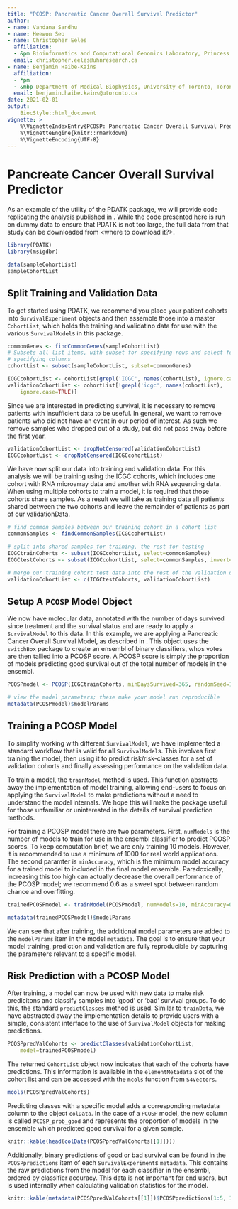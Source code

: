 ```yaml
---
title: "PCOSP: Pancreatic Cancer Overall Survival Predictor"
author:
- name: Vandana Sandhu
- name: Heewon Seo
- name: Christopher Eeles
  affiliation:
  - &pm Bioinformatics and Computational Genomics Laboratory, Princess Margaret Cancer Center,University Health Network, Toronto, Ontario, Canada
  email: christopher.eeles@uhnresearch.ca
- name: Benjamin Haibe-Kains
  affiliation:
  - *pm
  - &mbp Department of Medical Biophysics, University of Toronto, Toronto, Canada
  email: benjamin.haibe.kains@utoronto.ca
date: 2021-02-01
output:
    BiocStyle::html_document
vignette: >
    %\VignetteIndexEntry{PCOSP: Pancreatic Cancer Overall Survival Predictor}
    %\VignetteEngine{knitr::rmarkdown}
    %\VignetteEncoding{UTF-8}
---
```


# Pancreate Cancer Overall Survival Predictor

As an example of the utility of the PDATK package, we will provide code
replicating the analysis published in <insert PCSOP citation>. While the
code presented here is run on dummy data to ensure that PDATK is not too large,
the full data from that study can be downloaded from <where to download it?>.

```r
library(PDATK)
library(msigdbr)
```
```r
data(sampleCohortList)
sampleCohortList
```

## Split Training and Validation Data

To get started using PDATK, we recommend you place your patient cohorts into
`SurvivalExperiment` objects and then assemble those into a master `CohortList`,
which holds the training and validatino data for use with the various
`SurvivalModel`s in this package.


```r
commonGenes <- findCommonGenes(sampleCohortList)
# Subsets all list items, with subset for specifying rows and select for
# specifying columns
cohortList <- subset(sampleCohortList, subset=commonGenes)

ICGCcohortList <- cohortList[grepl('ICGC', names(cohortList), ignore.case=TRUE)]
validationCohortList <- cohortList[!grepl('icgc', names(cohortList),
    ignore.case=TRUE)]
```

Since we are interested in predicting survival, it is necessary to remove
patients with insufficient data to be useful. In general, we want to remove
patients who did not have an event in our period of interest. As such we remove
samples who dropped out of a study, but did not pass away before the first year.

```r
validationCohortList <- dropNotCensored(validationCohortList)
ICGCcohortList <- dropNotCensored(ICGCcohortList)
```
We have now split our data into training and validation data. For this analysis
we will be training using the ICGC cohorts, which includes one cohort with
RNA microarray data and another with RNA sequencing data. When using multiple
cohorts to train a model, it is required that those cohorts share samples. As
a result we will take as training data all patients shared between the two
cohorts and leave the remainder of patients as part of our validationData.

```r
# find common samples between our training cohort in a cohort list
commonSamples <- findCommonSamples(ICGCcohortList)

# split into shared samples for training, the rest for testing
ICGCtrainCohorts <- subset(ICGCcohortList, select=commonSamples)
ICGCtestCohorts <- subset(ICGCcohortList, select=commonSamples, invert=TRUE)

# merge our training cohort test data into the rest of the validation data
validationCohortList <- c(ICGCtestCohorts, validationCohortList)
```

## Setup A `PCOSP` Model Object

We now have molecular data, annotated with the number of days survived since
treatment and the survival status and are ready to apply a `SurvivalModel` to
this data. In this example, we are applying a Pancreatic Cancer Overall Survival
Model, as described in <PCOSP_paper reference>. This object uses the `switchBox`
package to create an ensembl of binary classifiers, whos votes are then tallied
into a PCOSP score. A PCOSP score is simply the proportion of models predicting
good survival out of the total number of models in the ensembl.

```r
PCOSPmodel <- PCOSP(ICGCtrainCohorts, minDaysSurvived=365, randomSeed=1987)

# view the model parameters; these make your model run reproducible
metadata(PCOSPmodel)$modelParams
```
## Training a PCOSP Model

To simplify working with different `SurvivalModel`, we have implemented a
standard workflow that is valid for all `SurvivalModel`s. This involves first
training the model, then using it to predict risk/risk-classes for a set
of validation cohorts and finally assessing performance on the validation data.

To train a model, the `trainModel` method is used. This function abstracts away
the implementation of model training, allowing end-users to focus on applying
the `SurvivalModel` to make predictions without a need to understand the model
internals. We hope this will make the package useful for those unfamiliar or
uninterested in the details of survival prediction methods.

For training a PCOSP model there are two parameters. First, `numModels` is the
number of models to train for use in the ensembl classifier to predict PCOSP
scores. To keep computation brief, we are only training 10 models. However, it
is recommended to use a minimum of 1000 for real world applications. The second
paramter is `minAccuracy`, which is the minimum model accuracy for a trained
model to included in the final model ensemble. Paradoxically, increasing this
too high can actually decrease the overall performance of the PCOSP model; we
recommend 0.6 as a sweet spot between random chance and overfitting.

```r
trainedPCOSPmodel <- trainModel(PCOSPmodel, numModels=10, minAccuracy=0.6)

metadata(trainedPCOSPmodel)$modelParams
```
We can see that after training, the additional model parameters are added to the
`modelParams` item in the model `metadata`. The goal is to ensure that your
model training, prediction and validation are fully reproducible by capturing
the parameters relevant to a specific model.

## Risk Prediction with a PCOSP Model

After training, a model can now be used with new data to make risk predicitons
and classify samples into 'good' or 'bad' survival groups. To do this, the
standard `predictClasses` method is used. Similar to `trainData`, we have
abstracted away the implementation details to provide users with a simple,
consistent interface to the use of `SurvivalModel` objects for making
predictions.

```r
PCOSPpredValCohorts <- predictClasses(validationCohortList,
    model=trainedPCOSPmodel)
```

The returned `CohortList` object now indicates that each of the cohorts have
predictions. This information is available in the `elementMetadata` slot of
the cohort list and can be accessed with the `mcols` function from `S4Vectors`.

```r
mcols(PCOSPpredValCohorts)
```
Predicting classes with a specific model adds a corresponding metadata
column to the object `colData`. In the case of a `PCOSP` model, the new column
is called `PCOSP_prob_good` and represents the proportion of models in the
ensemble which predicted good survival for a given sample.

```r
knitr::kable(head(colData(PCOSPpredValCohorts[[1]])))
```

Additionally, binary predictions of good or bad survival can be found in the
`PCOSPpredictions` item of each `SurvivalExperiment`s `metadata`. This contains
the raw predictions from the model for each classifier in the ensembl, ordered
by classifier accuracy. This data is not important for end users, but is used
internally when calculating validation statistics for the model.

```r
knitr::kable(metadata(PCOSPpredValCohorts[[1]])$PCOSPpredictions[1:5, 1:5])
```



